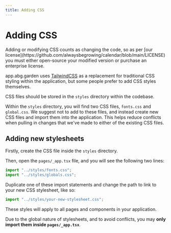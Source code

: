 ```yaml
---
title: Adding CSS
---
```



# Adding CSS

<Callout>
  Adding or modifying CSS counts as changing the code, so as per [our license](https://github.com/alwaysbegrowing/calendar/blob/main/LICENSE) you must either open-source your modified version or purchase an enterprise license.
</Callout>

app.abg.garden uses [TailwindCSS](https://tailwindcss.com) as a replacement for traditional CSS styling within the application, but some people prefer to add CSS styles themselves.

CSS files should be stored in the `styles` directory within the codebase.

Within the `styles` directory, you will find two CSS files, `fonts.css` and `global.css`. We suggest not to add to these files, and instead create new CSS files and import them into the application. This helps reduce conflicts when pulling in changes that we've made to either of the existing CSS files.

## Adding new stylesheets
Firstly, create the CSS file inside the `styles` directory.

Then, open the `pages/_app.tsx` file, and you will see the following two lines:
```javascript
import "../styles/fonts.css";
import "../styles/globals.css";
```

Duplicate one of these import statements and change the path to link to your new CSS stylesheet, like so:
```javascript
import "../styles/your-new-stylesheet.css";
```

<Callout type="warning" emoji="⚠️">
  These styles will apply to all pages and components in your application.
</Callout>

Due to the global nature of stylesheets, and to avoid conflicts, you may **only import them inside `pages/_app.tsx`**.
